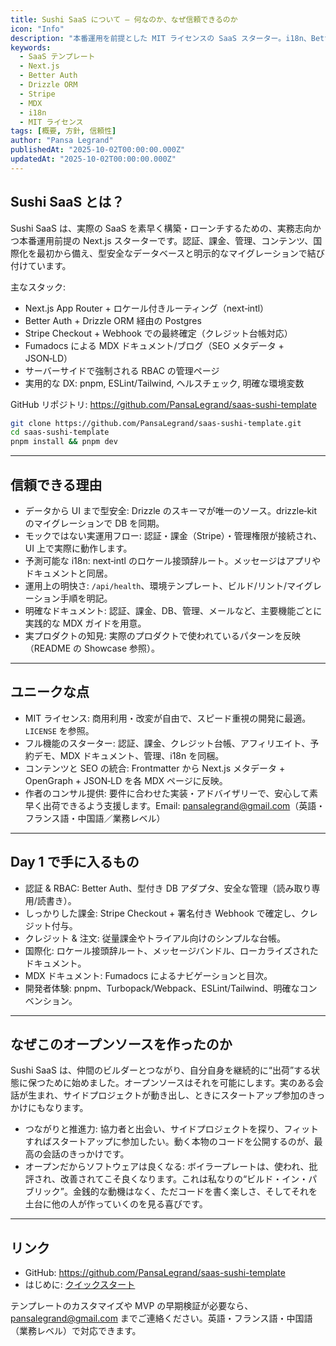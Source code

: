 ```yaml
---
title: Sushi SaaS について — 何なのか、なぜ信頼できるのか
icon: "Info"
description: "本番運用を前提とした MIT ライセンスの SaaS スターター。i18n、Better Auth、Drizzle ORM、Stripe 課金、MDX ドキュメント、RBAC 管理画面、実用的な DX を同梱。クローンして拡張して、安心して使えます。"
keywords:
  - SaaS テンプレート
  - Next.js
  - Better Auth
  - Drizzle ORM
  - Stripe
  - MDX
  - i18n
  - MIT ライセンス
tags: [概要, 方針, 信頼性]
author: "Pansa Legrand"
publishedAt: "2025-10-02T00:00:00.000Z"
updatedAt: "2025-10-02T00:00:00.000Z"
---
```


## Sushi SaaS とは？

Sushi SaaS は、実際の SaaS を素早く構築・ローンチするための、実務志向かつ本番運用前提の Next.js スターターです。認証、課金、管理、コンテンツ、国際化を最初から備え、型安全なデータベースと明示的なマイグレーションで結び付けています。

主なスタック:

- Next.js App Router + ロケール付きルーティング（next‑intl）
- Better Auth + Drizzle ORM 経由の Postgres
- Stripe Checkout + Webhook での最終確定（クレジット台帳対応）
- Fumadocs による MDX ドキュメント/ブログ（SEO メタデータ + JSON‑LD）
- サーバーサイドで強制される RBAC の管理ページ
- 実用的な DX: pnpm, ESLint/Tailwind, ヘルスチェック, 明確な環境変数

GitHub リポジトリ: https://github.com/PansaLegrand/saas-sushi-template

```bash
git clone https://github.com/PansaLegrand/saas-sushi-template.git
cd saas-sushi-template
pnpm install && pnpm dev
```

---

## 信頼できる理由

- データから UI まで型安全: Drizzle のスキーマが唯一のソース。drizzle‑kit のマイグレーションで DB を同期。
- モックではない実運用フロー: 認証・課金（Stripe）・管理権限が接続され、UI 上で実際に動作します。
- 予測可能な i18n: next‑intl のロケール接頭辞ルート。メッセージはアプリやドキュメントと同居。
- 運用上の明快さ: `/api/health`、環境テンプレート、ビルド/リント/マイグレーション手順を明記。
- 明確なドキュメント: 認証、課金、DB、管理、メールなど、主要機能ごとに実践的な MDX ガイドを用意。
- 実プロダクトの知見: 実際のプロダクトで使われているパターンを反映（README の Showcase 参照）。

---

## ユニークな点

- MIT ライセンス: 商用利用・改変が自由で、スピード重視の開発に最適。`LICENSE` を参照。
- フル機能のスターター: 認証、課金、クレジット台帳、アフィリエイト、予約デモ、MDX ドキュメント、管理、i18n を同梱。
- コンテンツと SEO の統合: Frontmatter から Next.js メタデータ + OpenGraph + JSON‑LD を各 MDX ページに反映。
- 作者のコンサル提供: 要件に合わせた実装・アドバイザリーで、安心して素早く出荷できるよう支援します。Email: pansalegrand@gmail.com（英語・フランス語・中国語／業務レベル）

---

## Day 1 で手に入るもの

- 認証 & RBAC: Better Auth、型付き DB アダプタ、安全な管理（読み取り専用/読書き）。
- しっかりした課金: Stripe Checkout + 署名付き Webhook で確定し、クレジット付与。
- クレジット & 注文: 従量課金やトライアル向けのシンプルな台帳。
- 国際化: ロケール接頭辞ルート、メッセージバンドル、ローカライズされたドキュメント。
- MDX ドキュメント: Fumadocs によるナビゲーションと目次。
- 開発者体験: pnpm、Turbopack/Webpack、ESLint/Tailwind、明確なコンベンション。

---

## なぜこのオープンソースを作ったのか

Sushi SaaS は、仲間のビルダーとつながり、自分自身を継続的に“出荷”する状態に保つために始めました。オープンソースはそれを可能にします。実のある会話が生まれ、サイドプロジェクトが動き出し、ときにスタートアップ参加のきっかけにもなります。

- つながりと推進力: 協力者と出会い、サイドプロジェクトを探り、フィットすればスタートアップに参加したい。動く本物のコードを公開するのが、最高の会話のきっかけです。
- オープンだからソフトウェアは良くなる: ボイラープレートは、使われ、批評され、改善されてこそ良くなります。これは私なりの“ビルド・イン・パブリック”。金銭的な動機はなく、ただコードを書く楽しさ、そしてそれを土台に他の人が作っていくのを見る喜びです。

---

## リンク

- GitHub: https://github.com/PansaLegrand/saas-sushi-template
- はじめに: [クイックスタート](/ja/blogs/quick-start)

テンプレートのカスタマイズや MVP の早期検証が必要なら、pansalegrand@gmail.com までご連絡ください。英語・フランス語・中国語（業務レベル）で対応できます。
